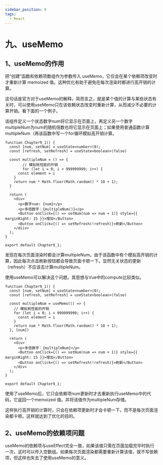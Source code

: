 ```yaml
---
sidebar_position: 9
tags: 
  - React
---
```


# 九、useMemo

## 1、useMemo的作用

把“创建”函数和依赖项数组作为参数传入 useMemo，它仅会在某个依赖项改变时才重新计算 memoized 值。这种优化有助于避免在每次渲染时都进行高开销的计算。

这句话是官方对于useMemo的解释。简而言之，就是某个值的计算与某些状态有关时，可以使用useMemo只在该依赖状态改变时重新计算，从而减少不必要的计算开销。看下面的一个例子。

该组件定义一个状态数字num将它显示在页面上，再定义另一个数字multipleNum为num的随机倍数也将它显示在页面上；如果使用普通函数计算multipleNum（再该函数中写一个for循环模拟高开销计算。

```tsx
function Chapter9_1() {
  const [num, setNum] = useState<number>(0);
  const [refresh, setRefresh] = useState<boolean>(false)

  const multipleNum = () => {
		// 模拟耗性能的开销
		for (let i = 0; i < 999999999; i++) {
      const element = i
    }
    return num * Math.floor(Math.random() * 10 + 1);
  }

  return (
    <div>
      <p>数字num: {num}</p>
      <p>多倍数字：{multipleNum()}</p>
      <Button onClick={() => setNum(num => num + 1)} style={{ marginRight: 15 }}>增加</Button>
      <Button onClick={() => setRefresh(!refresh)}>刷新</Button>
    </diiv>
  );
}

export default Chapter9_1;
```

发现在每次页面渲染时都会计算multipleNum。由于该函数中有个模拟高开销的计算，因此每次点击刷新按钮都会导致页面卡顿一下。显然无关状态的更新（refresh）不应该去计算multipleNum。

使用useMemo可以解决这个问题。其思想与Vue中的compute比较类似。

```tsx
function Chapter9_1() {
  const [num, setNum] = useState<number>(0);
  const [refresh, setRefresh] = useState<boolean>(false)

  const multipleNum = useMemo(() => {
    // 模拟耗性能的开销
    for (let i = 0; i < 999999999; i++) {
      const element = i
    }
    return num * Math.floor(Math.random() * 10 + 1);
  }, [num])

  return (
    <div>
      <p>多倍数字：{multipleNum}</p>
      <Button onClick={() => setNum(num => num + 1)} style={{ marginRight: 15 }}>增加</Button>
      <Button onClick={() => setRefresh(!refresh)}>刷新</Button>
    </div>
  );
}

export default Chapter9_1;
```

使用了useMemo后，它只会依赖项num更新时才去重新执行useMemo中的代码，它返回一个memoized 值。并将该值作为multipleNum存储。

这样执行高开销的计算时，只会在依赖项更新时才会卡顿一下，而不是每次页面渲染都卡顿。这样就达到了优化的目的。

## 2、useMemo的依赖项问题

useMemo的依赖项与useEffect完全一致，如果该值只需在页面加载完毕时执行一次，这时可以传入空数组。如果每次页面渲染都需要重新计算该值，就不写依赖项，但这样也失去了使用useMemo的意义。
